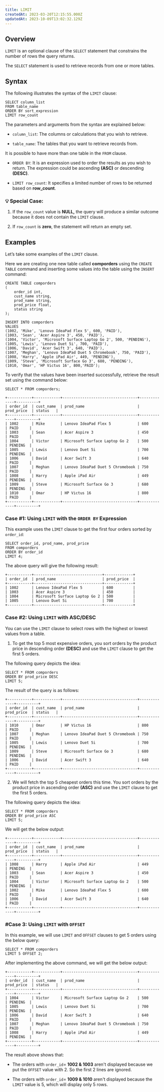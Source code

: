 ```yaml
---
title: LIMIT
createdAt: 2023-03-20T12:15:55.000Z
updatedAt: 2023-10-09T13:02:32.129Z
---
```


## **Overview**

`LIMIT` is an optional clause of the `SELECT` statement that constrains the number of rows the query returns.&#x20;

<Note>The `SELECT` statement is used to retrieve records from one or more tables.</Note>

## **Syntax**

The following illustrates the syntax of the `LIMIT` clause:

```pgsql
SELECT column_list  
FROM table_name  
ORDER BY sort_expression  
LIMIT row_count
```

The parameters and arguments from the syntax are explained below:

*   `column_list`: The columns or calculations that you wish to retrieve.

*   `table_name`: The tables that you want to retrieve records from.&#x20;

<Info>It is possible to have more than one table in the `FROM` clause.</Info>

*   `ORDER BY`: It is an expression used to order the results as you wish to return. The expression could be ascending **(ASC)** or descending **(DESC)**.&#x20;

*   `LIMIT row_count`: It specifies a limited number of rows to be returned based on **row\_count**.&#x20;

### **💡 Special Case:**

1.  If the `row_count` value is **NULL,** the query will produce a similar outcome because it does not contain the `LIMIT` clause.

2.  If `row_count` is **zero**, the statement will return an empty set.

## Examples

Let’s take some examples of the `LIMIT` clause.&#x20;

Here we are creating one new table called **comporders** using the `CREATE TABLE` command and inserting some values into the table using the `INSERT` command:

```pgsql
CREATE TABLE comporders  
(  
    order_id int,
    cust_name string,   
    prod_name string,   
    prod_price float,  
    status string  
);  

INSERT INTO comporders   
VALUES
(1002, 'Mike', 'Lenovo IdeaPad Flex 5', 600, 'PAID'),  
(1003, 'Sean', 'Acer Aspire 3', 450, 'PAID'),  
(1004, 'Victor', 'Microsoft Surface Laptop Go 2', 500, 'PENDING'),  
(1005, 'Lewis', 'Lenovo Duet 5i', 700, 'PAID'),  
(1006, 'David', 'Acer Swift 3', 640, 'PAID'),  
(1007, 'Meghan', 'Lenovo IdeaPad Duet 5 Chromebook', 750, 'PAID'),  
(1008, 'Harry', 'Apple iPad Air', 449, 'PENDING'),  
(1009, 'Steve', 'Microsoft Surface Go 3', 680, 'PENDING'),  
(1010, 'Omar', 'HP Victus 16', 800,'PAID');
```

To verify that the values have been inserted successfully, retrieve the result set using the command below:&#x20;

```pgsql
SELECT * FROM comporders;
```

```pgsql
+-----------+------------+----------------------------------+-------------+----------+
| order_id  | cust_name  | prod_name                        | prod_price  | status   |
+-----------+------------+----------------------------------+-------------+----------+
| 1002      | Mike       | Lenovo IdeaPad Flex 5            | 600         | PAID     |  
| 1003      | Sean       | Acer Aspire 3                    | 450         | PAID     |
| 1004      | Victor     | Microsoft Surface Laptop Go 2    | 500         | PENDING  |
| 1005      | Lewis      | Lenovo Duet 5i                   | 700         | PENDING  |
| 1006      | David      | Acer Swift 3                     | 640         | PAID     |
| 1007      | Meghan     | Lenovo IdeaPad Duet 5 Chromebook | 750         | PAID     |
| 1008      | Harry      | Apple iPad Air                   | 449         | PENDING  |
| 1009      | Steve      | Microsoft Surface Go 3           | 680         | PENDING  |
| 1010      | Omar       | HP Victus 16                     | 800         | PAID     |
+-----------+------------+----------------------------------+-------------+----------+
```

### Case #1: Using `LIMIT` with the `ORDER BY` Expression

This example uses the `LIMIT` clause to get the first four orders sorted by `order_id`:

```pgsql
SELECT order_id, prod_name, prod_price
FROM comporders
ORDER BY order_id
LIMIT 4;
```

The above query will give the following result:

```pgsql
+-----------+-------------------------------+-------------+
| order_id  | prod_name                     | prod_price  |
+-----------+-------------------------------+-------------+
| 1002      | Lenovo IdeaPad Flex 5         | 600         | 
| 1003      | Acer Aspire 3                 | 450         |
| 1004      | Microsoft Surface Laptop Go 2 | 500         |
| 1005      | Lenovo Duet 5i                | 700         |
+-----------+-------------------------------+-------------+
```

### Case #2: Using `LIMIT` with ASC/DESC

You can use the `LIMIT` clause to select rows with the highest or lowest values from a table.

1. To get the top 5 most expensive orders, you sort orders by the product price in descending order **(DESC)** and use the `LIMIT` clause to get the first 5 orders.&#x20;

The following query depicts the idea:

```pgsql
SELECT * FROM comporders
ORDER BY prod_price DESC
LIMIT 5;
```

The result of the query is as follows:

```pgsql
+-----------+------------+----------------------------------+-------------+----------+
| order_id  | cust_name  | prod_name                        | prod_price  | status   |
+-----------+------------+----------------------------------+-------------+----------+
| 1010      | Omar       | HP Victus 16                     | 800         | PAID     |  
| 1007      | Meghan     | Lenovo IdeaPad Duet 5 Chromebook | 750         | PAID     |
| 1005      | Lewis      | Lenovo Duet 5i                   | 700         | PENDING  |
| 1009      | Steve      | Microsoft Surface Go 3           | 680         | PENDING  |
| 1006      | David      | Acer Swift 3                     | 640         | PAID     |
+-----------+------------+----------------------------------+-------------+----------+
```

2. We will fetch the top 5 cheapest orders this time. You sort orders by the product price in ascending order **(ASC)** and use the `LIMIT` clause to get the first 5 orders.&#x20;

The following query depicts the idea:

```pgsql
SELECT * FROM comporders
ORDER BY prod_price ASC
LIMIT 5;
```

We will get the below output:

```pgsql
+-----------+------------+----------------------------------+-------------+----------+
| order_id  | cust_name  | prod_name                        | prod_price  | status   |
+-----------+------------+----------------------------------+-------------+----------+
| 1008      | Harry      | Apple iPad Air                   | 449         | PENDING  |
| 1003      | Sean       | Acer Aspire 3                    | 450         | PAID     |
| 1004      | Victor     | Microsoft Surface Laptop Go 2    | 500         | PENDING  |
| 1002      | Mike       | Lenovo IdeaPad Flex 5            | 600         | PAID     |  
| 1006      | David      | Acer Swift 3                     | 640         | PAID     |
+-----------+------------+----------------------------------+-------------+----------+
```

### #Case 3:  Using `LIMIT` with `OFFSET`

In this example, we will use `LIMIT` and `OFFSET` clauses to get 5 orders using the below query:

```pgsql
SELECT * FROM comporders
LIMIT 5 OFFSET 2;
```

After implementing the above command, we will get the below output:

```pgsql
+-----------+------------+----------------------------------+-------------+----------+
| order_id  | cust_name  | prod_name                        | prod_price  | status   |
+-----------+------------+----------------------------------+-------------+----------+
| 1004      | Victor     | Microsoft Surface Laptop Go 2    | 500         | PENDING  |
| 1005      | Lewis      | Lenovo Duet 5i                   | 700         | PENDING  |
| 1006      | David      | Acer Swift 3                     | 640         | PAID     |
| 1007      | Meghan     | Lenovo IdeaPad Duet 5 Chromebook | 750         | PAID     |
| 1008      | Harry      | Apple iPad Air                   | 449         | PENDING  |
+-----------+------------+----------------------------------+-------------+----------+
```

The result above shows that:

*   The orders with `order_id`= **1002 & 1003** aren't displayed because we put the `OFFSET` value with 2. So the first 2 lines are ignored.

*   The orders with `order_id`= **1009 & 1010** aren't displayed because the `LIMIT` value is 5, which will display only 5 rows.

